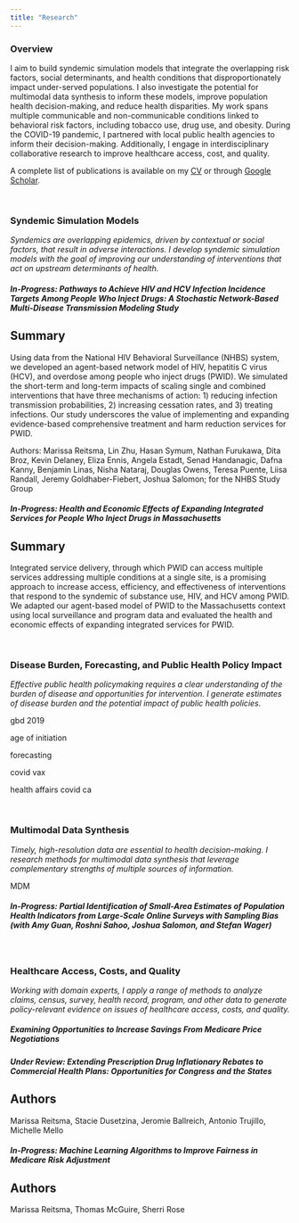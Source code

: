 ```yaml
---
title: "Research"
---
```


### Overview

I aim to build syndemic simulation models that integrate the overlapping risk factors, social determinants, and health conditions that disproportionately impact under-served populations. I also investigate the potential for multimodal data synthesis to inform these models, improve population health decision-making, and reduce health disparities. My work spans multiple communicable and non-communicable conditions linked to behavioral risk factors, including tobacco use, drug use, and obesity. During the COVID-19 pandemic, I partnered with local public health agencies to inform their decision-making. Additionally, I engage in interdisciplinary collaborative research to improve healthcare access, cost, and quality.

A complete list of publications is available on my [CV](cv.qmd) or through [Google Scholar](https://scholar.google.com/citations?hl=en&user=Zl2-Iy0AAAAJ&view_op=list_works&sortby=pubdate).

\

### Syndemic Simulation Models {#syndemics}

*Syndemics are overlapping epidemics, driven by contextual or social factors, that result in adverse interactions. I develop syndemic simulation models with the goal of improving our understanding of interventions that act on upstream determinants of health.*

##### **In-Progress: Pathways to Achieve HIV and HCV Infection Incidence Targets Among People Who Inject Drugs: A Stochastic Network-Based Multi-Disease Transmission Modeling Study**

::: {.callout-note collapse="true" appearance="minimal"}
## Summary

Using data from the National HIV Behavioral Surveillance (NHBS) system, we developed an agent-based network model of HIV, hepatitis C virus (HCV), and overdose among people who inject drugs (PWID). We simulated the short-term and long-term impacts of scaling single and combined interventions that have three mechanisms of action: 1) reducing infection transmission probabilities, 2) increasing cessation rates, and 3) treating infections. Our study underscores the value of implementing and expanding evidence-based comprehensive treatment and harm reduction services for PWID.

Authors: Marissa Reitsma, Lin Zhu, Hasan Symum, Nathan Furukawa, Dita Broz, Kevin Delaney, Eliza Ennis, Angela Estadt, Senad Handanagic, Dafna Kanny, Benjamin Linas, Nisha Nataraj, Douglas Owens, Teresa Puente, Liisa Randall, Jeremy Goldhaber-Fiebert, Joshua Salomon; for the NHBS Study Group
:::

##### **In-Progress: Health and Economic Effects of Expanding Integrated Services for People Who Inject Drugs in Massachusetts**

::: {.callout-note collapse="true" appearance="minimal"}
## Summary

Integrated service delivery, through which PWID can access multiple services addressing multiple conditions at a single site, is a promising approach to increase access, efficiency, and effectiveness of interventions that respond to the syndemic of substance use, HIV, and HCV among PWID. We adapted our agent-based model of PWID to the Massachusetts context using local surveillance and program data and evaluated the health and economic effects of expanding integrated services for PWID.
:::


\

### Disease Burden, Forecasting, and Public Health Policy Impact {#burden}

*Effective public health policymaking requires a clear understanding of the burden of disease and opportunities for intervention. I generate estimates of disease burden and the potential impact of public health policies.*

gbd 2019

age of initiation

forecasting

covid vax

health affairs covid ca

\

### Multimodal Data Synthesis {#multimodal}

*Timely, high-resolution data are essential to health decision-making. I research methods for multimodal data synthesis that leverage complementary strengths of multiple sources of information.*

MDM

##### **In-Progress: Partial Identification of Small-Area Estimates of Population Health Indicators from Large-Scale Online Surveys with Sampling Bias** (with Amy Guan, Roshni Sahoo, Joshua Salomon, and Stefan Wager) 

\

### Healthcare Access, Costs, and Quality {#hsr}

*Working with domain experts, I apply a range of methods to analyze claims, census, survey, health record, program, and other data to generate policy-relevant evidence on issues of healthcare access, costs, and quality.*

##### **Examining Opportunities to Increase Savings From Medicare Price Negotiations**

##### **Under Review: Extending Prescription Drug Inflationary Rebates to Commercial Health Plans: Opportunities for Congress and the States**

::: {.callout-note collapse="true" appearance="minimal"}
## Authors

Marissa Reitsma, Stacie Dusetzina, Jeromie Ballreich, Antonio Trujillo, Michelle Mello
:::

##### **In-Progress: Machine Learning Algorithms to Improve Fairness in Medicare Risk Adjustment** 

::: {.callout-note collapse="true" appearance="minimal"}
## Authors

Marissa Reitsma, Thomas McGuire, Sherri Rose
:::

